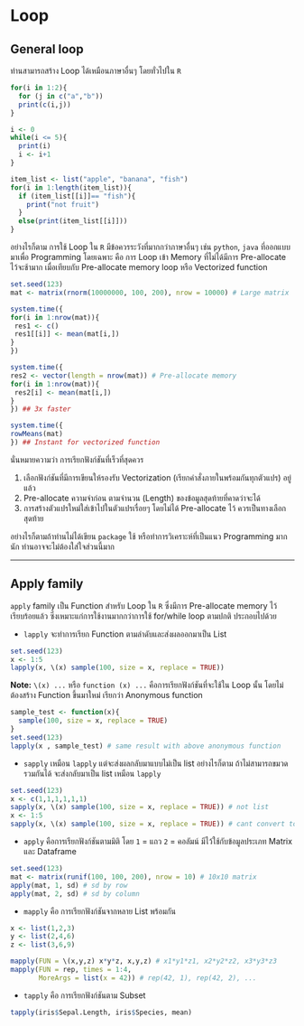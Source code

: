 # Loop

## General loop

ท่านสามารถสร้าง Loop ได้เหมือนภาษาอื่นๆ โดยทั่วไปใน `R`

```r
for(i in 1:2){
  for (j in c("a","b"))
  print(c(i,j))
}
```

```r
i <- 0
while(i <= 5){
  print(i)
  i <- i+1
}
```

```r
item_list <- list("apple", "banana", "fish")
for(i in 1:length(item_list)){
  if (item_list[[i]]== "fish"){
    print("not fruit")
  }
  else(print(item_list[[i]]))
}
```

อย่างไรก็ตาม การใช้ Loop ใน `R` มีข้อควรระวังที่มากกว่าภาษาอื่นๆ เช่น `python`, `java` ที่ออกแบบมาเพื่อ Programming โดยเฉพาะ คือ การ Loop เข้า Memory ที่ไม่ได้มีการ Pre-allocate ไว้จะช้ามาก เมื่อเทียบกับ Pre-allocate memory loop หรือ Vectorized function

```r
set.seed(123)
mat <- matrix(rnorm(10000000, 100, 200), nrow = 10000) # Large matrix

system.time({
for(i in 1:nrow(mat)){
 res1 <- c()
 res1[[i]] <- mean(mat[i,])
}
})

system.time({
res2 <- vector(length = nrow(mat)) # Pre-allocate memory
for(i in 1:nrow(mat)){
 res2[i] <- mean(mat[i,])
}
}) ## 3x faster

system.time({
rowMeans(mat)
}) ## Instant for vectorized function

```

นั่นหมายความว่า การเรียกฟังก์ชันที่เร็วที่สุดควร

1.  เลือกฟังก์ชันที่มีการเขียนให้รองรับ Vectorization (เรียกคำสั่งภายในพร้อมกันทุกตัวแปร) อยู่แล้ว
2.  Pre-allocate ความจำก่อน ตามจำนวน (Length) ของข้อมูลสุดท้ายที่คาดว่าจะได้
3.  การสร้างตัวแปรใหม่ใส่เข้าไปในตัวแปรเรื่อยๆ โดยไม่ได้ Pre-allocate ไว้ ควรเป็นทางเลือกสุดท้าย

อย่างไรก็ตามถ้าท่านไม่ได้เขียน `package` ใช้ หรือทำการวิเคราะห์ที่เป็นแนว Programming มากนัก ท่านอาจจะไม่ต้องใส่ใจส่วนนี้มาก

------------------------------------------------------------------------

## Apply family

`apply` family เป็น Function สำหรับ Loop ใน `R` ซึ่งมีการ Pre-allocate memory ไว้เรียบร้อยแล้ว ซึ่งเหมาะแก่การใช้งานมากกว่าการใช้ for/while loop ตามปกติ ประกอบไปด้วย

-   `lapply` จะทำการเรียก Function ตามลำดับและส่งผลออกมาเป็น List

```r
set.seed(123)
x <- 1:5
lapply(x, \(x) sample(100, size = x, replace = TRUE))
```

**Note:** `\(x) ...` หรือ `function (x) ...` คือการเรียกฟังก์ชันที่จะใช้ใน Loop นั้น โดยไม่ต้องสร้าง Function ขึ้นมาใหม่ เรียกว่า Anonymous function

```r
sample_test <- function(x){
  sample(100, size = x, replace = TRUE)
}
set.seed(123)
lapply(x , sample_test) # same result with above anonymous function
```

-   `sapply` เหมือน `lapply` แต่จะส่งผลกลับมาแบบไม่เป็น list อย่างไรก็ตาม ถ้าไม่สามารถขมวดรวมกันได้ จะส่งกลับมาเป็น list เหมือน `lapply`

```r
set.seed(123)
x <- c(1,1,1,1,1,1)
sapply(x, \(x) sample(100, size = x, replace = TRUE)) # not list
x <- 1:5
sapply(x, \(x) sample(100, size = x, replace = TRUE)) # cant convert to vector
```

-   `apply` คือการเรียกฟังก์ชันตามมิติ โดย `1` = แถว `2` = คอลัมน์ มีไว้ใช้กับข้อมูลประเภท Matrix และ Dataframe

```r
set.seed(123)
mat <- matrix(runif(100, 100, 200), nrow = 10) # 10x10 matrix
apply(mat, 1, sd) # sd by row
apply(mat, 2, sd) # sd by column
```

-   `mapply` คือ การเรียกฟังก์ชันจากหลาย List พร้อมกัน

```r
x <- list(1,2,3)
y <- list(2,4,6)
z <- list(3,6,9)

mapply(FUN = \(x,y,z) x*y*z, x,y,z) # x1*y1*z1, x2*y2*z2, x3*y3*z3
mapply(FUN = rep, times = 1:4, 
       MoreArgs = list(x = 42)) # rep(42, 1), rep(42, 2), ...
```

-   `tapply` คือ การเรียกฟังก์ชันตาม Subset

```r
tapply(iris$Sepal.Length, iris$Species, mean)
```
